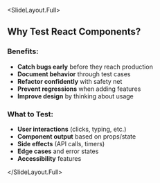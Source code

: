 
<SlideLayout.Full>
## Why Test React Components?

### Benefits:
- **Catch bugs early** before they reach production
- **Document behavior** through test cases
- **Refactor confidently** with safety net
- **Prevent regressions** when adding features
- **Improve design** by thinking about usage

### What to Test:
- **User interactions** (clicks, typing, etc.)
- **Component output** based on props/state
- **Side effects** (API calls, timers)
- **Edge cases** and error states
- **Accessibility** features

</SlideLayout.Full>